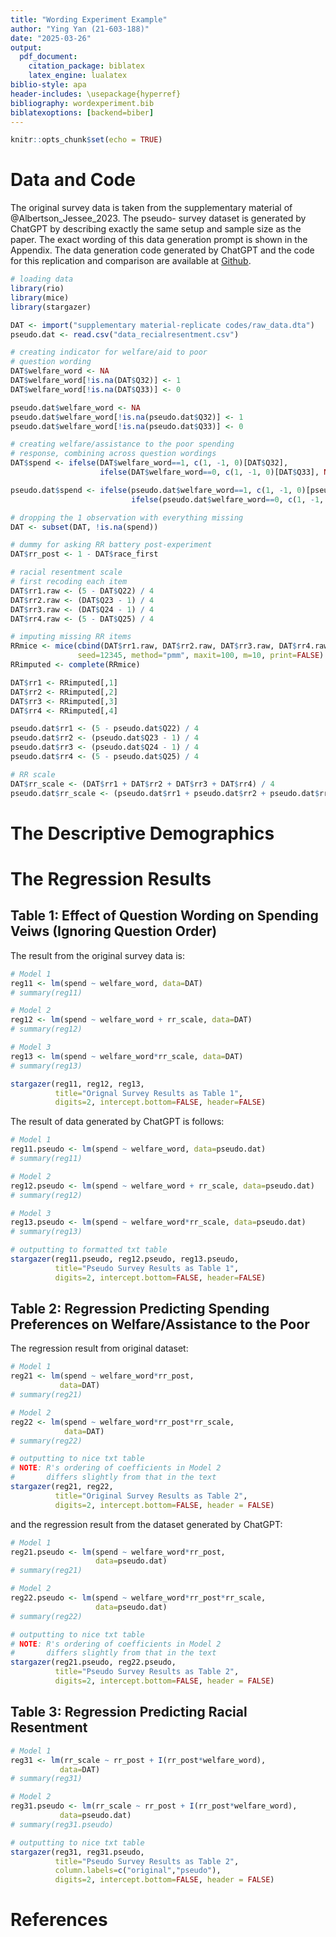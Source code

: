 ```yaml
---
title: "Wording Experiment Example"
author: "Ying Yan (21-603-188)"
date: "2025-03-26"
output:
  pdf_document:
    citation_package: biblatex
    latex_engine: lualatex
biblio-style: apa
header-includes: \usepackage{hyperref}
bibliography: wordexperiment.bib
biblatexoptions: [backend=biber]
---
```


```r
knitr::opts_chunk$set(echo = TRUE)
```

# Data and Code
The original survey data is taken from the supplementary material of @Albertson_Jessee_2023. The pseudo-
survey dataset is generated by ChatGPT by describing exactly the same setup and sample size as
the paper. The exact wording of this data generation prompt is shown in the Appendix. The data
generation code generated by ChatGPT and the code for this replication and comparison are available
at [Github](https://github.com/YingYan77/vignetteexample/tree/main).

```r
# loading data
library(rio)
library(mice)
library(stargazer)

DAT <- import("supplementary material-replicate codes/raw_data.dta")
pseudo.dat <- read.csv("data_recialresentment.csv")

# creating indicator for welfare/aid to poor 
# question wording
DAT$welfare_word <- NA
DAT$welfare_word[!is.na(DAT$Q32)] <- 1
DAT$welfare_word[!is.na(DAT$Q33)] <- 0

pseudo.dat$welfare_word <- NA
pseudo.dat$welfare_word[!is.na(pseudo.dat$Q32)] <- 1
pseudo.dat$welfare_word[!is.na(pseudo.dat$Q33)] <- 0

# creating welfare/assistance to the poor spending 
# response, combining across question wordings
DAT$spend <- ifelse(DAT$welfare_word==1, c(1, -1, 0)[DAT$Q32],
                    ifelse(DAT$welfare_word==0, c(1, -1, 0)[DAT$Q33], NA))

pseudo.dat$spend <- ifelse(pseudo.dat$welfare_word==1, c(1, -1, 0)[pseudo.dat$Q32],
                           ifelse(pseudo.dat$welfare_word==0, c(1, -1, 0)[pseudo.dat$Q33], NA))

# dropping the 1 observation with everything missing
DAT <- subset(DAT, !is.na(spend))

# dummy for asking RR battery post-experiment
DAT$rr_post <- 1 - DAT$race_first

# racial resentment scale
# first recoding each item 
DAT$rr1.raw <- (5 - DAT$Q22) / 4
DAT$rr2.raw <- (DAT$Q23 - 1) / 4
DAT$rr3.raw <- (DAT$Q24 - 1) / 4
DAT$rr4.raw <- (5 - DAT$Q25) / 4

# imputing missing RR items 
RRmice <- mice(cbind(DAT$rr1.raw, DAT$rr2.raw, DAT$rr3.raw, DAT$rr4.raw),
               seed=12345, method="pmm", maxit=100, m=10, print=FALSE)
RRimputed <- complete(RRmice)

DAT$rr1 <- RRimputed[,1]
DAT$rr2 <- RRimputed[,2]
DAT$rr3 <- RRimputed[,3]
DAT$rr4 <- RRimputed[,4]

pseudo.dat$rr1 <- (5 - pseudo.dat$Q22) / 4
pseudo.dat$rr2 <- (pseudo.dat$Q23 - 1) / 4
pseudo.dat$rr3 <- (pseudo.dat$Q24 - 1) / 4
pseudo.dat$rr4 <- (5 - pseudo.dat$Q25) / 4

# RR scale
DAT$rr_scale <- (DAT$rr1 + DAT$rr2 + DAT$rr3 + DAT$rr4) / 4
pseudo.dat$rr_scale <- (pseudo.dat$rr1 + pseudo.dat$rr2 + pseudo.dat$rr3 + pseudo.dat$rr4) / 4

```

# The Descriptive Demographics

# The Regression Results
## Table 1: Effect of Question Wording on Spending Veiws (Ignoring Question Order)
The result from the original survey data is:

```r
# Model 1
reg11 <- lm(spend ~ welfare_word, data=DAT)
# summary(reg11)

# Model 2
reg12 <- lm(spend ~ welfare_word + rr_scale, data=DAT)
# summary(reg12)

# Model 3
reg13 <- lm(spend ~ welfare_word*rr_scale, data=DAT)
# summary(reg13)

stargazer(reg11, reg12, reg13,
          title="Orignal Survey Results as Table 1",
          digits=2, intercept.bottom=FALSE, header=FALSE)

```

The result of data generated by ChatGPT is follows:
```r
# Model 1
reg11.pseudo <- lm(spend ~ welfare_word, data=pseudo.dat)
# summary(reg11)

# Model 2
reg12.pseudo <- lm(spend ~ welfare_word + rr_scale, data=pseudo.dat)
# summary(reg12)

# Model 3
reg13.pseudo <- lm(spend ~ welfare_word*rr_scale, data=pseudo.dat)
# summary(reg13)

# outputting to formatted txt table
stargazer(reg11.pseudo, reg12.pseudo, reg13.pseudo, 
          title="Pseudo Survey Results as Table 1",
          digits=2, intercept.bottom=FALSE, header=FALSE)

```

## Table 2: Regression Predicting Spending Preferences on Welfare/Assistance to the Poor
The regression result from original dataset: 
```r
# Model 1
reg21 <- lm(spend ~ welfare_word*rr_post,
           data=DAT)
# summary(reg21)

# Model 2
reg22 <- lm(spend ~ welfare_word*rr_post*rr_scale,
            data=DAT)
# summary(reg22)

# outputting to nice txt table
# NOTE: R's ordering of coefficients in Model 2
#       differs slightly from that in the text
stargazer(reg21, reg22,
          title="Original Survey Results as Table 2",
          digits=2, intercept.bottom=FALSE, header = FALSE)
```


and the regression result from the dataset generated by ChatGPT: 
```r
# Model 1
reg21.pseudo <- lm(spend ~ welfare_word*rr_post,
                   data=pseudo.dat)
# summary(reg21)

# Model 2
reg22.pseudo <- lm(spend ~ welfare_word*rr_post*rr_scale, 
                   data=pseudo.dat)
# summary(reg22)

# outputting to nice txt table
# NOTE: R's ordering of coefficients in Model 2
#       differs slightly from that in the text
stargazer(reg21.pseudo, reg22.pseudo, 
          title="Pseudo Survey Results as Table 2",
          digits=2, intercept.bottom=FALSE, header = FALSE)
```

## Table 3: Regression Predicting Racial Resentment
```r
# Model 1
reg31 <- lm(rr_scale ~ rr_post + I(rr_post*welfare_word),
           data=DAT)
# summary(reg31)

# Model 2
reg31.pseudo <- lm(rr_scale ~ rr_post + I(rr_post*welfare_word),
           data=pseudo.dat)
# summary(reg31.pseudo)

# outputting to nice txt table
stargazer(reg31, reg31.pseudo, 
          title="Pseudo Survey Results as Table 2",
          column.labels=c("original","pseudo"),
          digits=2, intercept.bottom=FALSE, header = FALSE)
```

# References

<div id="refs"></div>